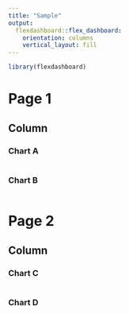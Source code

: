 ```yaml
---
title: "Sample"
output: 
  flexdashboard::flex_dashboard:
    orientation: columns
    vertical_layout: fill
---
```


```r
library(flexdashboard)
```

# Page 1

Column {data-navmenu="Page 1"}
-----------------------------------------------------------------------

### Chart A

```r

```


### Chart B

```r

```

# Page 2

Column {data-navmenu="Page 2"}
-----------------------------------------------------------------------

### Chart C

```r

```


### Chart D

```r

```

